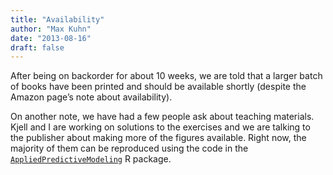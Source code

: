 ```yaml
---
title: "Availability"
author: "Max Kuhn"
date: "2013-08-16"
draft: false
---
```


After being on backorder for about 10 weeks, we are told that a larger batch of books have been printed and should be available shortly (despite the Amazon page's note about availability).

On another note, we have had a few people ask about teaching materials. Kjell and I are working on solutions to the exercises and we are talking to the publisher about making more of the figures available. Right now, the majority of them can be reproduced using the code in the [`AppliedPredictiveModeling`](http://cran.r-project.org/web/packages/AppliedPredictiveModeling/index.html) R package.